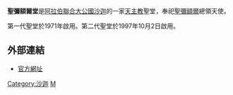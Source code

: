 {{unreferenced|time=2018-11-03T10:55:58+00:00}}
'''聖彌額爾堂'''是[[阿拉伯聯合大公國|阿拉伯聯合大公國]][[沙迦|沙迦]]的一家[[天主教|天主教]]聖堂，奉祀[[聖彌額爾|聖彌額爾]]總領天使。

第一代聖堂於1971年啟用。第二代聖堂於1997年10月2日啟用。

==外部連結==
*[http://www.stmichaelssharjah.org/ 官方網址]
[[Category:沙迦|Category:沙迦]]
[[Category:阿拉伯聯合大公國天主教堂|M]]